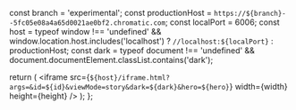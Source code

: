   const branch = 'experimental';
  const productionHost = `https://${branch}--5fc05e08a4a65d0021ae0bf2.chromatic.com`;
  const localPort = 6006;
  const host = typeof window !== 'undefined' && window.location.host.includes('localhost') ? `//localhost:${localPort}` : productionHost;
  const dark = typeof document !== 'undefined' && document.documentElement.classList.contains('dark');

  return (
    <Frame>
      <iframe src={`${host}/iframe.html?args=&id=${id}&viewMode=story&dark=${dark}&hero=${hero}`} width={width} height={height} />
    </Frame>
  );
};
